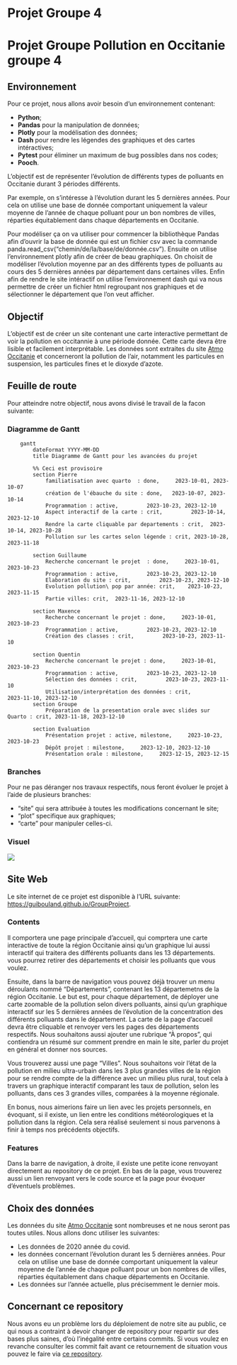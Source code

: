 # Projet Groupe 4
# Projet Groupe Pollution en Occitanie groupe 4
## Environnement
Pour ce projet, nous allons avoir besoin d'un environnement contenant:

* **Python**;
* **Pandas** pour la manipulation de données;
* **Plotly** pour la modélisation des données;
* **Dash** pour rendre les légendes des graphiques et des cartes intéractives;
* **Pytest** pour éliminer un maximum de bug possibles dans nos codes;
* **Pooch**.

L'objectif est de représenter l'évolution de différents types de polluants en Occitanie durant 3 périodes différents.

Par exemple, on s'intéresse à l'évolution durant les 5 dernières années. Pour cela on utilise une base de donnée comportant uniquement la valeur moyenne de l'année de chaque polluant pour un bon nombres de villes, réparties équitablement dans chaque départements en Occitanie. 

Pour modéliser ça on va utiliser pour commencer la bibliothèque Pandas afin d'ouvrir la base de donnée qui est un fichier csv avec la commande panda.read_csv("chemin/de/la/base/de/donnée.csv").
Ensuite on utilise l'environnement plotly afin de créer de beau graphiques. On choisit de modéliser l'évolution moyenne par an des différents types de polluants au cours des 5 dernières années par département dans certaines villes. 
Enfin afin de rendre le site intéractif on utilise l'environnement dash qui va nous permettre de créer un fichier html regroupant nos graphiques et de sélectionner le département que l'on veut afficher.

## Objectif
L'objectif est de créer un site contenant une carte interactive permettant de voir la pollution en occitannie à une période donnée. Cette carte devra être lisible et facilement interprétable.
Les données sont extraites du site [Atmo Occitanie](https://data-atmo-occitanie.opendata.arcgis.com/pages/liste-des-flux) et concerneront la pollution de l'air, notamment les particules en suspension, les particules fines et le dioxyde d'azote.

## Feuille de route
Pour atteindre notre objectif, nous avons divisé le travail de la facon suivante: 

### Diagramme de Gantt
```mermaid
    gantt
        dateFormat YYYY-MM-DD
        title Diagramme de Gantt pour les avancées du projet
        
        %% Ceci est provisoire
        section Pierre
            familiatisation avec quarto  : done,     2023-10-01, 2023-10-07
            création de l'ébauche du site : done,   2023-10-07, 2023-10-14
            Programmation : active,         2023-10-23, 2023-12-10
            Aspect interactif de la carte : crit,         2023-10-14, 2023-12-10
            Rendre la carte cliquable par departements : crit,  2023-10-14, 2023-10-28
            Pollution sur les cartes selon légende : crit, 2023-10-28, 2023-11-18
            
        section Guillaume
            Recherche concernant le projet  : done,     2023-10-01, 2023-10-23
            Programmation : active,         2023-10-23, 2023-12-10
            Elaboration du site : crit,         2023-10-23, 2023-12-10
            Evolution pollution\ pop par année: crit,    2023-10-23, 2023-11-15
            Partie villes: crit,  2023-11-16, 2023-12-10
            
        section Maxence
            Recherche concernant le projet : done,     2023-10-01, 2023-10-23
            Programmation : active,         2023-10-23, 2023-12-10
            Création des classes : crit,         2023-10-23, 2023-11-10
            
        section Quentin
            Recherche concernant le projet : done,     2023-10-01, 2023-10-23
            Programmation : active,         2023-10-23, 2023-12-10
            Sélection des données : crit,         2023-10-23, 2023-11-10
            Utilisation/interprétation des données : crit,         2023-11-10, 2023-12-10
        section Groupe
            Préparation de la presentation orale avec slides sur Quarto : crit, 2023-11-18, 2023-12-10
        
        section Evaluation
            Présentation projet : active, milestone,     2023-10-23, 2023-10-23
            Dépôt projet : milestone,     2023-12-10, 2023-12-10
            Présentation orale : milestone,     2023-12-15, 2023-12-15

```
### Branches
Pour ne pas déranger nos travaux respectifs, nous feront évoluer le projet à l'aide de plusieurs branches:

* "site" qui sera attribuée à toutes les modifications concernant le site;
* "plot" specifique aux graphiques;
* "carte" pour manipuler celles-ci.

### Visuel
![](https://github.com/guibouland/GroupProject/tree/main/images/objectifSchema.png)

## Site Web
Le site internet de ce projet est disponible à l'URL suivante: [https://guibouland.github.io/GroupProject](https://guibouland.github.io/GroupProject/).

### Contents
Il comportera une page principale d'accueil, qui comprtera une carte interactive de toute la région Occitanie ainsi qu'un graphique lui aussi interactif qui traitera des différents polluants dans les 13 départements. vous pourrez retirer des départements et choisir les polluants que vous voulez.

Ensuite, dans la barre de navigation vous pouvez déjà trouver un menu déroulants nommé "Départements", contenant les 13 départemetns de la région Occitanie. Le but est, pour chaque département, de déployer une carte zoomable de la pollution selon divers polluants, ainsi qu'un graphique interactif sur les 5 dernières années de l'évolution de la concentration des différents polluants dans le département.
La carte de la page d'accueil devra être cliquable et renvoyer vers les pages des départements respectifs.
Nous souhaitons aussi ajouter une rubrique "À propos", qui contiendra un résumé sur comment prendre en main le site, parler du projet en général et donner nos sources.

Vous trouverez aussi une page "Villes". Nous souhaitons voir l'état de la pollution en milieu ultra-urbain dans les 3 plus grandes villes de la région pour se rendre compte de la différence avec un milieu plus rural, tout cela à travers un graphique interactif comparant les taux de pollution, selon les polluants, dans ces 3 grandes villes, comparées à la moyenne régionale.

En bonus, nous aimerions faire un lien avec les projets personnels, en évoquant, si il existe, un lien entre les conditions météorologiques et la pollution dans la région. Cela sera réalisé seulement si nous parvenons à finir à temps nos précédents objectifs.

### Features
Dans la barre de navigation, à droite, il existe une petite icone renvoyant directement au repository de ce projet. En bas de la page, vous trouverez aussi un lien renvoyant vers le code source et la page pour évoquer d'éventuels problèmes.


## Choix des données
Les données du site [Atmo Occitanie](https://data-atmo-occitanie.opendata.arcgis.com/pages/liste-des-flux) sont nombreuses et ne nous seront pas toutes utiles. Nous allons donc utiliser les suivantes:

* Les données de 2020 année du covid.
* les données concernant l'évolution durant les 5 dernières années. Pour cela on utilise une base de donnée comportant uniquement la valeur moyenne de l'année de chaque polluant pour un bon nombres de villes, réparties équitablement dans chaque départements en Occitanie. 
* Les données sur l'année actuelle, plus précisemment le dernier mois.

## Concernant ce repository
Nous avons eu un problème lors du déploiement de notre site au public, ce qui nous a contraint à devoir changer de repository pour repartir sur des bases plus saines, d'où l'inégalité entre certains commits. Si vous voulez en revanche consulter les commit fait avant ce retournement de situation vous pouvez le faire via [ce repository](https://github.com/guibouland/ProjetGroupe.git).


